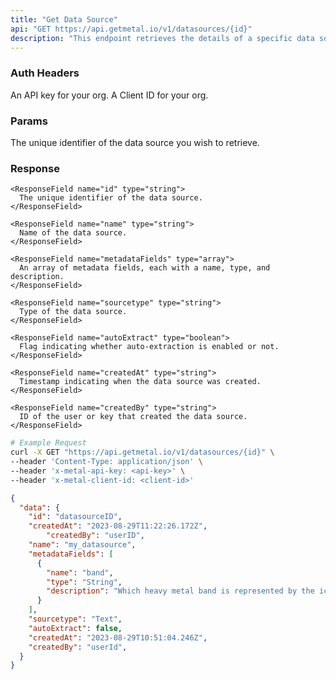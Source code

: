 ```yaml
---
title: "Get Data Source"
api: "GET https://api.getmetal.io/v1/datasources/{id}"
description: "This endpoint retrieves the details of a specific data source by its ID."
---
```


### Auth Headers

<ParamField required header="x-metal-api-key" type="string">
  An API key for your org.
</ParamField>

<ParamField required header="x-metal-client-id" type="string">
  A Client ID for your org.
</ParamField>


### Params

<ParamField required path="id" type="string">
  The unique identifier of the data source you wish to retrieve.
</ParamField>

### Response

<ResponseField name="data" type="Data Source Object">
  <Expandable title="properties">

    <ResponseField name="id" type="string">
      The unique identifier of the data source.
    </ResponseField>

    <ResponseField name="name" type="string">
      Name of the data source.
    </ResponseField>

    <ResponseField name="metadataFields" type="array">
      An array of metadata fields, each with a name, type, and description.
    </ResponseField>

    <ResponseField name="sourcetype" type="string">
      Type of the data source.
    </ResponseField>

    <ResponseField name="autoExtract" type="boolean">
      Flag indicating whether auto-extraction is enabled or not.
    </ResponseField>

    <ResponseField name="createdAt" type="string">
      Timestamp indicating when the data source was created.
    </ResponseField>

    <ResponseField name="createdBy" type="string">
      ID of the user or key that created the data source.
    </ResponseField>

  </Expandable>
</ResponseField>

<RequestExample>

```bash
# Example Request
curl -X GET "https://api.getmetal.io/v1/datasources/{id}" \
--header 'Content-Type: application/json' \
--header 'x-metal-api-key: <api-key>' \
--header 'x-metal-client-id: <client-id>'
```
</RequestExample>

<ResponseExample>

```json Response
{
  "data": {
    "id": "datasourceID",
    "createdAt": "2023-08-29T11:22:26.172Z",
		"createdBy": "userID",
    "name": "my_datasource",
    "metadataFields": [
      {
        "name": "band",
        "type": "String",
        "description": "Which heavy metal band is represented by the iconic mascot Eddie?"
      }
    ],
    "sourcetype": "Text",
    "autoExtract": false,
    "createdAt": "2023-08-29T10:51:04.246Z",
    "createdBy": "userId",
  }
}
```

</ResponseExample>
